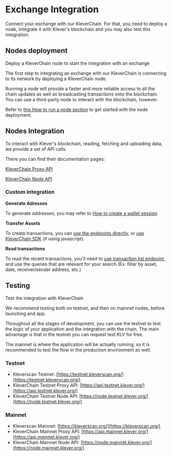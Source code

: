 
# Exchange Integration
Connect your exchange with our KleverChain. For that, you need to deploy a node, integrate it with Klever's blockchain and you may also test this integration.

## Nodes deployment

Deploy a KleverChain node to start the integration with an exchange

The first step to integrating an exchange with our KleverChain is connecting to its network by deploying a KleverChain node.

Running a node will provide a faster and more reliable access to all the chain updates as well as broadcasting transactions onto the blockchain. You can use a third-party node to interact with the blockchain, however.

Refer to [this How to run a node section](/node-operations#how-to-run-a-node) to get started with the node deployment.

## Nodes Integration

To interact with Klever's blockchain, reading, fetching and uploading data, we provide a set of API calls.

There you can find their documentation pages:

[KleverChain Proxy API](https://api.mainnet.klever.org/swagger/index.html)

[KleverChain Node API](https://node.mainnet.klever.org/swagger/index.html)


### Custom integration

**Generate Adresses**

To generate addresses, you may refer to [How to create a wallet session](/node-operations#how-to-create-a-wallet)

**Transfer Assets**

To create transactions, you can [use the endpoints directly](/api-and-sdk#web-sdk), or [use KleverChain SDK](/web-app#quick-start-guide) (if using javascript).

**Read transactions**

To read the recent transactions, you'll need to  [use transaction list endpoint](https://api.mainnet.klever.org/swagger/index.html#/Transaction/get_v1_0_transaction_list),  and use the queries that are relevant for your search (Ex: filter by asset, date, receiver/sender address, etc.)


## Testing

Test the integration with KleverChain

We recommend testing both on testnet, and then on mainnet nodes, before launching and app.

Throughout all the stages of development, you can use the testnet to test the logic of your application and the integration with the chain. The main advantage is that in the testnet you can request test KLV for free.

The mainnet is where the application will be actually running, so it is recommended to test the flow in the production environment as well.

### Testnet

- Kleverscan Testnet: [https://testnet.kleverscan.org/](https://testnet.kleverscan.org/)
- KleverChain Testnet Proxy API: [https://api.testnet.klever.org/](https://api.testnet.klever.org/)
- KleverChain Testnet Node API: [https://node.testnet.klever.org/](https://node.testnet.klever.org/)

### Mainnet

- Kleverscan Mainnet: [https://kleverscan.org/](https://kleverscan.org/)
- KleverChain Mainnet Proxy API: [https://api.mainnet.klever.org/](https://api.mainnet.klever.org/)
- KleverChain Mainnet Node API: [https://node.mainnet.klever.org/](https://node.mainnet.klever.org/)


